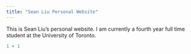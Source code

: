 ```yaml
---
title: "Sean Liu Personal Website"
---
```


This is Sean Liu's personal website. I am currently a fourth year full time student at the University of Toronto. 

```r
1 + 1
```
